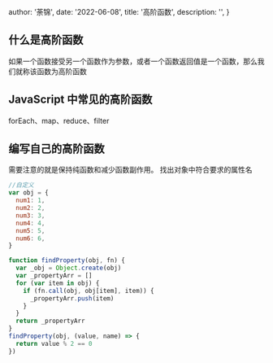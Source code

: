 
  author: '荼锦',
  date: '2022-06-08',
  title: '高阶函数',
  description:
    '',
}


## 什么是高阶函数

如果一个函数接受另一个函数作为参数，或者一个函数返回值是一个函数，那么我们就称该函数为高阶函数

## JavaScript 中常见的高阶函数

forEach、map、reduce、filter

## 编写自己的高阶函数

需要注意的就是保持纯函数和减少函数副作用。
找出对象中符合要求的属性名

```javascript
//自定义
var obj = {
  num1: 1,
  num2: 2,
  num3: 3,
  num4: 4,
  num5: 5,
  num6: 6,
}

function findProperty(obj, fn) {
  var _obj = Object.create(obj)
  var _propertyArr = []
  for (var item in obj) {
    if (fn.call(obj, obj[item], item)) {
      _propertyArr.push(item)
    }
  }
  return _propertyArr
}
findProperty(obj, (value, name) => {
  return value % 2 == 0
})
```
